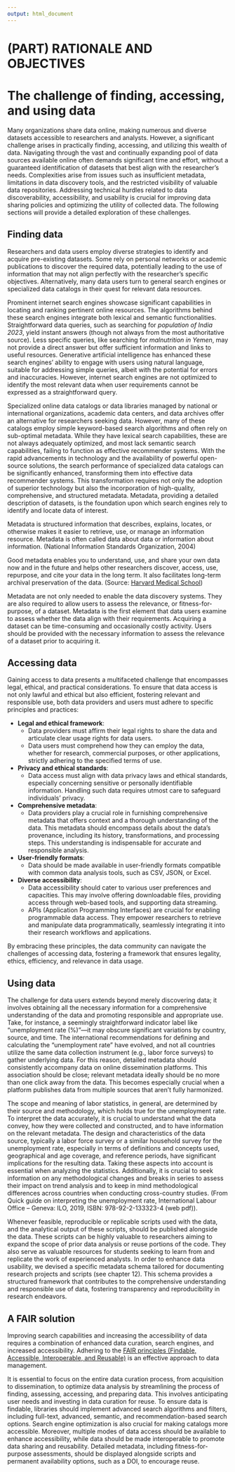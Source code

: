 ```yaml
---
output: html_document
---
```


# (PART) RATIONALE AND OBJECTIVES  {-}

# The challenge of finding, accessing, and using data {#chapter01}

Many organizations share data online, making numerous and diverse datasets accessible to researchers and analysts. However, a significant challenge arises in practically finding, accessing, and utilizing this wealth of data. Navigating through the vast and continually expanding pool of data sources available online often demands significant time and effort, without a guaranteed identification of datasets that best align with the researcher's needs. Complexities arise from issues such as insufficient metadata, limitations in data discovery tools, and the restricted visibility of valuable data repositories. Addressing technical hurdles related to data discoverability, accessibility, and usability is crucial for improving data sharing policies and optimizing the utility of collected data. The following sections will provide a detailed exploration of these challenges.  

## Finding data


Researchers and data users employ diverse strategies to identify and acquire pre-existing datasets. Some rely on personal networks or academic publications to discover the required data, potentially leading to the use of information that may not align perfectly with the researcher's specific objectives. Alternatively, many data users turn to general search engines or specialized data catalogs in their quest for relevant data resources.

Prominent internet search engines showcase significant capabilities in locating and ranking pertinent online resources. The algorithms behind these search engines integrate both lexical and semantic functionalities. Straightforward data queries, such as searching for *population of India 2023*, yield instant answers (though not always from the most authoritative source). Less specific queries, like searching for *malnutrition in Yemen*, may not provide a direct answer but offer sufficient information and links to useful resources. Generative artificial intelligence has enhanced these search engines' ability to engage with users using natural language, suitable for addressing simple queries, albeit with the potential for errors and inaccuracies. However, internet search engines are not optimized to identify the most relevant data when user requirements cannot be expressed as a straightforward query.

Specialized online data catalogs or data libraries managed by national or international organizations, academic data centers, and data archives offer an alternative for researchers seeking data. However, many of these catalogs employ simple keyword-based search algorithms and often rely on sub-optimal metadata. While they have lexical search capabilities, these are not always adequately optimized, and most lack semantic search capabilities, failing to function as effective recommender systems. With the rapid advancements in technology and the availability of powerful open-source solutions, the search performance of specialized data catalogs can be significantly enhanced, transforming them into effective data recommender systems. This transformation requires not only the adoption of superior technology but also the incorporation of high-quality, comprehensive, and structured metadata. Metadata, providing a detailed description of datasets, is the foundation upon which search engines rely to identify and locate data of interest.

:::quote
Metadata is structured information that describes, explains, locates, or otherwise makes it easier to retrieve, use, or manage an information resource. Metadata is often called data about data or information about information. (National Information Standards Organization, 2004)

Good metadata enables you to understand, use, and share your own data now and in the future and helps other researchers discover, access, use, repurpose, and cite your data in the long term. It also facilitates long-term archival preservation of the data. (Source: [Harvard Medical School](https://datamanagement.hms.harvard.edu/collect-analyze/documentation-metadata))
:::

Metadata are not only needed to enable the data discovery systems. They are also required to allow users to assess the relevance, or fitness-for-purpose, of a dataset. Metadata is the first element that data users examine to assess whether the data align with their requirements. Acquiring a dataset can be time-consuming and occasionally costly activity. Users should be provided with the necessary information to assess the relevance of a dataset prior to acquiring it. 

## Accessing data

Gaining access to data presents a multifaceted challenge that encompasses legal, ethical, and practical considerations. To ensure that data access is not only lawful and ethical but also efficient, fostering relevant and responsible use, both data providers and users must adhere to specific principles and practices:

- **Legal and ethical framework**:
  - Data providers must affirm their legal rights to share the data and articulate clear usage rights for data users.
  - Data users must comprehend how they can employ the data, whether for research, commercial purposes, or other applications, strictly adhering to the specified terms of use.
- **Privacy and ethical standards**:
  - Data access must align with data privacy laws and ethical standards, especially concerning sensitive or personally identifiable information. Handling such data requires utmost care to safeguard individuals' privacy.
- **Comprehensive metadata**:
  - Data providers play a crucial role in furnishing comprehensive metadata that offers context and a thorough understanding of the data. This metadata should encompass details about the data's provenance, including its history, transformations, and processing steps. This understanding is indispensable for accurate and responsible analysis.
- **User-friendly formats**:
  - Data should be made available in user-friendly formats compatible with common data analysis tools, such as CSV, JSON, or Excel.
- **Diverse accessibility**:
  - Data accessibility should cater to various user preferences and capacities. This may involve offering downloadable files, providing access through web-based tools, and supporting data streaming.
  - APIs (Application Programming Interfaces) are crucial for enabling programmable data access. They empower researchers to retrieve and manipulate data programmatically, seamlessly integrating it into their research workflows and applications.

By embracing these principles, the data community can navigate the challenges of accessing data, fostering a framework that ensures legality, ethics, efficiency, and relevance in data usage.

## Using data

The challenge for data users extends beyond merely discovering data; it involves obtaining all the necessary information for a comprehensive understanding of the data and promoting responsible and appropriate use. Take, for instance, a seemingly straightforward indicator label like "unemployment rate (%)"—it may obscure significant variations by country, source, and time. The international recommendations for defining and calculating the "unemployment rate" have evolved, and not all countries utilize the same data collection instrument (e.g., labor force surveys) to gather underlying data. For this reason, detailed metadata should consistently accompany data on online dissemination platforms. This association should be close; relevant metadata ideally should be no more than one click away from the data. This becomes especially crucial when a platform publishes data from multiple sources that aren't fully harmonized.

:::quote
The scope and meaning of labor statistics, in general, are determined by their source and methodology, which holds true for the unemployment rate. To interpret the data accurately, it is crucial to understand what the data convey, how they were collected and constructed, and to have information on the relevant metadata. The design and characteristics of the data source, typically a labor force survey or a similar household survey for the unemployment rate, especially in terms of definitions and concepts used, geographical and age coverage, and reference periods, have significant implications for the resulting data. Taking these aspects into account is essential when analyzing the statistics. Additionally, it is crucial to seek information on any methodological changes and breaks in series to assess their impact on trend analysis and to keep in mind methodological differences across countries when conducting cross-country studies. (From Quick guide on interpreting the unemployment rate, International Labour Office – Geneva: ILO, 2019, ISBN: 978-92-2-133323-4 (web pdf)).
:::

Whenever feasible, reproducible or replicable scripts used with the data, and the analytical output of these scripts, should be published alongside the data. These scripts can be highly valuable to researchers aiming to expand the scope of prior data analysis or reuse portions of the code. They also serve as valuable resources for students seeking to learn from and replicate the work of experienced analysts. In order to enhance data usability, we devised a specific metadata schema tailored for documenting research projects and scripts (see chapter 12). This schema provides a structured framework that contributes to the comprehensive understanding and responsible use of data, fostering transparency and reproducibility in research endeavors.

## A FAIR solution

Improving search capabilities and increasing the accessibility of data requires a combination of enhanced data curation, search engines, and increased accessibility. Adhering to the [FAIR principles (Findable, Accessible, Interoperable, and Reusable)](https://doi.org/10.1371/journal.pcbi.1008469) is an effective approach to data management.

It is essential to focus on the entire data curation process, from acquisition to dissemination, to optimize data analysis by streamlining the process of finding, assessing, accessing, and preparing data. This involves anticipating user needs and investing in data curation for reuse. To ensure data is findable, libraries should implement advanced search algorithms and filters, including full-text, advanced, semantic, and recommendation-based search options. Search engine optimization is also crucial for making catalogs more accessible. Moreover, multiple modes of data access should be available to enhance accessibility, while data should be made interoperable to promote data sharing and reusability. Detailed metadata, including fitness-for-purpose assessments, should be displayed alongside scripts and permanent availability options, such as a DOI, to encourage reuse.
